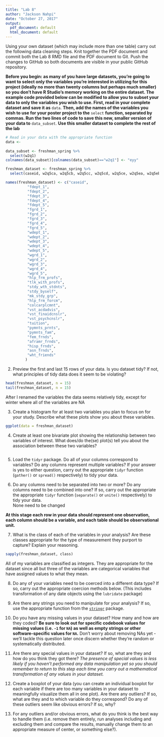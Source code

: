```yaml
---
title: "Lab 8"
author: "Jackson Nahpi"
date: "October 27, 2017"
output:
  pdf_document: default
  html_document: default
---
```


Using your own dataset (which may include more than one table) carry out the following data cleaning steps. Knit together the PDF document and commit both the Lab 8 RMD file and the PDF document to Git. Push the changes to GitHub so both documents are visible in your public GitHub repository. 

**Before you begin: as many of you have large datasets, you're going to want to select only the variables you're interested in utilizing for this project (ideally no more than twenty columns but perhaps much smaller) so you don't have R Studio's memory working on the entire dataset. The example code provided below can be modified to allow you to subset your data to only the variables you wish to use. First, read in your complete dataset and save it as** `data`. **Then, add the names of the variables you wish to use for your poster project to the** `select` **function, separated by commas. Run the two lines of code to save this new, smaller version of your data to** `data_subset`. **Use this smaller dataset to complete the rest of the lab**

```r
# Read in your data with the appropriate function
data <- 
  
data_subset <- freshman_spring %>%
  select(w2q1)
colnames(data_subset)[colnames(data_subset)=="w2q1"] <- "eyy"

```

```r
freshman_dataset <- freshman_spring %>% 
  select(caseid, w2q5ca, w2q5cb, w2q5cc, w2q5cd, w2q5ce, w2q5ea, w2q5eb, w2q5ec, w2q5ed, w2q5ee, w2q7ca, w2q7cb, w2q7cc, w2q7cd, w2q7ce, w2q7ea, w2q7eb, w2q7ec, w2q7ed, w2q7ee, w2q23d, w2q23e, w2q23j, w2q23k, w2q23l, w2q23o, w2q23u, w2q23v, w2q23w, w2q23y, w2q25, w2q26a, w2q26b, w2q53a, w2q53b, w2q53c, w2q53d, w2q53e)

names(freshman_dataset) <- c("caseid",
          "fdept_1", 
          "fdept_2", 
          "fdept_3", 
          "fdept_4", 
          "fdept_5", 
          "fgrd_1", 
          "fgrd_2", 
          "fgrd_3", 
          "fgrd_4", 
          "fgrd_5", 
          "wdept_1", 
          "wdept_2", 
          "wdept_3", 
          "wdept_4", 
          "wdept_5", 
          "wgrd_1", 
          "wgrd_2", 
          "wgrd_3", 
          "wgrd_4", 
          "wgrd_5", 
          "hlp_frm_profs", 
          "tlk_with_profs", 
          "stdy_wth_stdnts", 
          "stdy_byself", 
          "mk_stdy_grp", 
          "hlp_frm_forcm", 
          "colcarplcmnt", 
          "vst_acdadvis", 
          "vst_finaidcnslr", 
          "vst_psychcnslr", 
          "tuition",
          "pymnts_prnts", 
          "pymnts_fam", 
          "fem_frnds", 
          "aframr_frnds", 
          "hisp_frnds", 
          "asn_frnds", 
          "wht_friends"
         )
```
2. Preview the first and last 15 rows of your data. Is you dataset tidy? If not, what principles of tidy data does it seem to be violating?
```r
head(freshman_dataset, n = 15)
tail(freshman_dataset, n = 15)
```
After I renamed the variables the data seems relatively tidy, except for winter where all of the variables are NA

3. Create a histogram for at least two variables you plan to focus on for your study. Describe what these plots show you about these variables. 
```r
ggplot(data = freshman_dataset)
```

4. Create at least one bivariate plot showing the relationship between two variables of interest. What does/do the(se) plot(s) tell you about the association between these two variables?
```r

```


5. Load the `tidyr` package. Do all of your columns correspond to variables? Do any columns represent multiple variables? If your answer is yes to either question, carry out the appropriate `tidyr` function (`gather()` or `spread()` respectively) to tidy your data. 



6. Do any columns need to be separated into two or more? Do any columns need to be combined into one? If so, carry out the appropriate the appropriate `tidyr` function (`separate()` or `unite()` respectively) to tidy your data.  
None need to be changed

**At this stage each row in your data should represent one observation, each column should be a variable, and each table should be observational unit.** 

7. What is the class of each of the variables in your analysis? Are these classes appropriate for the type of measurement they purport to capture? Explain your reasoning. 

```r
sapply(freshman_dataset, class)
```
All of my variables are classified as integers. They are appropriate for the dataset since all but three of the variables are categorical variables that have assigned values to what they mean.


8. Do any of your variables need to be coerced into a different data type? If so, carry out the appropriate coercion methods below. (This includes transformation of any date objects using the `lubridate` package)



9. Are there any strings you need to manipulate for your analysis? If so, use the appropriate function from the [`stringr`](https://cran.r-project.org/web/packages/stringr/vignettes/stringr.html) package. 



10. Do you have any missing values in your dataset? How many and how are they coded? **Be sure to look out for specific codebook values for missing values (i.e. `-1` for `NA`) as well as empty strings or other software-specific values for `NA`.** Don't worry about removing NAs yet - we'll tackle this question later once discern whether they're random or systematically distributed. 



11. Are there any special values in your dataset? If so, what are they and how do you think they got there? *The presence of special values is less likely if you haven't performed any data manipulation yet so you should remember to return to this step each time you carry out a mathematical transformation of any values in your dataset.*



12. Create a boxplot of your data (you can create an individual boxplot for each variable if there are too many variables in your dataset to meaningfully visualize them all in one plot). Are there any outliers? If so, what are they and to which variable do they correspond? Do any of these outliers seem like obvious errors? If so, why? 




13. For any outliers and/or obvious errors, what do you think is the best way to handle them (i.e. remove them entirely, run analyses including and excluding them and compare the results, manually change them to an appropriate measure of center, or something else?). 



